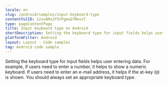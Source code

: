 ```yaml
---
locale: en
slug: /android/samples/input-keyboard-type
contentfulID: 1zvo4Ms2Y5tPgmuEfMevsT
type: pageContentPage
title: Input keyboard type on Android
shortDescription: Setting the keyboard type for input fields helps user entering data.
platformFilter: Android
layout: Layout - Code samples
tag: Android code sample
---
```


Setting the keyboard type for input fields helps user entering data. For example, if users need to enter a number, it helps to show a numeric keyboard. If users need to enter an e-mail address, it helps if the at-key (`@`) is shown. You should always set an appropriate keyboard type.

<CodeSample id="input-keyboard-type" locale="en" platform="android"/>